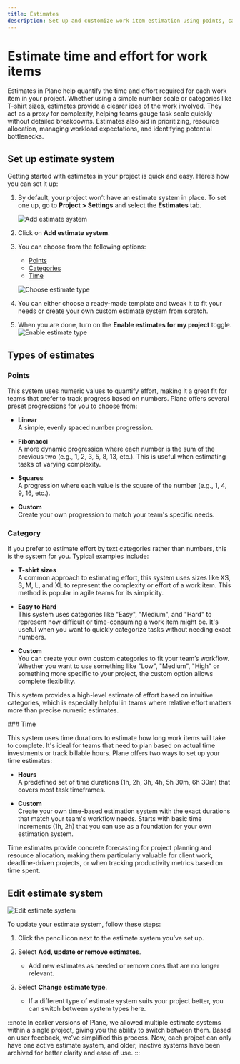 ```yaml
---
title: Estimates
description: Set up and customize work item estimation using points, categories, or time to quantify task complexity and effort.
---
```



# Estimate time and effort for work items

Estimates in Plane help quantify the time and effort required for each work item in your project. Whether using a simple number scale or categories like T-shirt sizes, estimates provide a clearer idea of the work involved. They act as a proxy for complexity, helping teams gauge task scale quickly without detailed breakdowns. Estimates also aid in prioritizing, resource allocation, managing workload expectations, and identifying potential bottlenecks.

## Set up estimate system

Getting started with estimates in your project is quick and easy. Here’s how you can set it up:

1. By default, your project won’t have an estimate system in place. To set one up, go to **Project > Settings** and select the **Estimates** tab.

    ![Add estimate system](https://media.docs.plane.so/projects/enable-estimate-system.webp#center)

2. Click on **Add estimate system**.

3. You can choose from the following options:
    - [Points](/core-concepts/issues/estimates#points)
    - [Categories](/core-concepts/issues/estimates#category)
    - [Time](/core-concepts/issues/estimates#time)
    
    ![Choose estimate type](https://media.docs.plane.so/projects/choose-estimate-system.webp#center)

4. You can either choose a ready-made template and tweak it to fit your needs or create your own custom estimate system from scratch.

5. When you are done, turn on the **Enable estimates for my project** toggle. 
    ![Enable estimate type](https://media.docs.plane.so/projects/enable-estimate-toggle.webp#center)

## Types of estimates

### Points

This system uses numeric values to quantify effort, making it a great fit for teams that prefer to track progress based on numbers. Plane offers several preset progressions for you to choose from:

- **Linear**  
A simple, evenly spaced number progression.

- **Fibonacci**   
A more dynamic progression where each number is the sum of the previous two (e.g., 1, 2, 3, 5, 8, 13, etc.). This is useful when estimating tasks of varying complexity.

- **Squares**  
A progression where each value is the square of the number (e.g., 1, 4, 9, 16, etc.).

- **Custom**  
Create your own progression to match your team's specific needs.

### Category
        
If you prefer to estimate effort by text categories rather than numbers, this is the system for you. Typical examples include:

- **T-shirt sizes**  
A common approach to estimating effort, this system uses sizes like XS, S, M, L, and XL to represent the complexity or effort of a work item. This method is popular in agile teams for its simplicity.

- **Easy to Hard**  
This system uses categories like "Easy", "Medium", and "Hard" to represent how difficult or time-consuming a work item might be. It's useful when you want to quickly categorize tasks without needing exact numbers.

- **Custom**  
You can create your own custom categories to fit your team’s workflow. Whether you want to use something like "Low", "Medium", "High" or something more specific to your project, the custom option allows complete flexibility.

This system provides a high-level estimate of effort based on intuitive categories, which is especially helpful in teams where relative effort matters more than precise numeric estimates.

<div className="tag-wrapper">
 ### Time
<Tags 
  tags={[ 
    { name: "Pro", link:"https://plane.so/pricing", additionalClass: "pro" }
  ]} 
 />
</div>

This system uses time durations to estimate how long work items will take to complete. It's ideal for teams that need to plan based on actual time investments or track billable hours. Plane offers two ways to set up your time estimates:

- **Hours**  
A predefined set of time durations (1h, 2h, 3h, 4h, 5h 30m, 6h 30m) that covers most task timeframes.

- **Custom**   
Create your own time-based estimation system with the exact durations that match your team's workflow needs. Starts with basic time increments (1h, 2h) that you can use as a foundation for your own estimation system.

Time estimates provide concrete forecasting for project planning and resource allocation, making them particularly valuable for client work, deadline-driven projects, or when tracking productivity metrics based on time spent.

## Edit estimate system
![Edit estimate system](https://media.docs.plane.so/projects/edit-estimate-system.webp#center)

To update your estimate system, follow these steps:

1. Click the pencil icon next to the estimate system you’ve set up.

2. Select **Add, update or remove estimates**. 
    - Add new estimates as needed or remove ones that are no longer relevant.

2. Select **Change estimate type**.
    - If a different type of estimate system suits your project better, you can switch between system types here.


:::note
In earlier versions of Plane, we allowed multiple estimate systems within a single project, giving you the ability to switch between them. Based on user feedback, we’ve simplified this process. Now, each project can only have one active estimate system, and older, inactive systems have been archived for better clarity and ease of use.
:::

